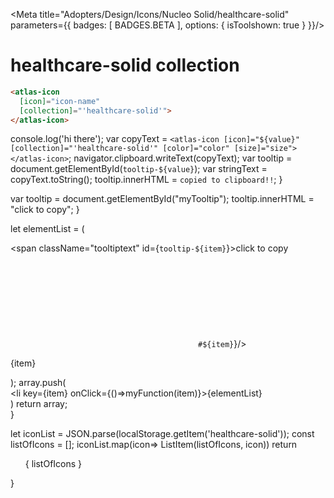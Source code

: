 
<Meta title="Adopters/Design/Icons/Nucleo Solid/healthcare-solid" parameters={{ badges: [ BADGES.BETA ], options: { isToolshown: true } }}/>

# healthcare-solid collection

```html
<atlas-icon 
  [icon]="icon-name"  
  [collection]="'healthcare-solid'">
</atlas-icon>

```

<style>
{`
/* NOTE: This css is generated by Nucleo */
ul {
  display: flex;
  flex-wrap: wrap;
  justify-content: center;
  padding-left: 0;
}

ul li {
  border-radius: .4em;
  transition: background-color .2s;
  user-select: none;
  overflow: hidden;
  text-align: center;
  padding: 2em 1em 1em;
}

ul li:hover {
  background: hsla(0, 0%, 0%, 0.05);
  cursor: pointer;
}

ul p {
  display: block;
  font-size: 0.75rem;
  color: hsla(0, 0%, 0%, 0.5);
  user-select: text;
  cursor: pointer;
  max-width: 6rem;
  padding: 8px 0 4px;
}

ul p::selection {
  background: hsl(230, 93%, 66%);
  color: #fff;
}

ul p::-moz-selection {
  background: hsl(230, 93%, 66%);
  color: #fff;
}

.svg-wrapper {
  font-size: 32px;
}

.svg-wrapper svg {
  display: block;
  margin: 0 auto 10px;
}

/* --------------------------------

Icons

-------------------------------- */

:root {
  --icon-color-primary: inherit;
  --icon-color-secondary: currentColor;
}

.icon {
  display: inline-block;
  color: var(--icon-color-primary); /* icon primary color */
  height: 1em;
  width: 1em;
  line-height: 1;
  flex-shrink: 0;
  max-width: initial;
}

.icon use {
  /* icon secondary color */
  fill: var(--icon-color-secondary);
  stroke: var(--icon-color-secondary);
}

.css-122ju8q {
    padding: 0;
}

.icon-name {
    font-size: 12px;
}

/* --------------------------------

Caps/Corners

-------------------------------- */

.icon use {
  --icon-stroke-linecap-butt: butt;
  stroke-miterlimit: 10;
  stroke-linecap: square;
  stroke-linejoin: miter;
}

.stroke-round use {
  --icon-stroke-linecap-butt: round;
  stroke-linecap: round;
  stroke-linejoin: round;
}

/* --------------------------------

Tooltip

-------------------------------- */

.tooltip {
  position: relative;
  display: inline-block;
}

.tooltip .tooltiptext {
  visibility: hidden;
  width: 100%;
  background-color: #f6f9fc;
  color: #242323;
  text-align: center;
  padding: 3px;
  position: absolute;
  z-index: 1;
  bottom: 84%;
  left: 50%;
  margin-left: -75px;
  opacity: 0;
  transition: opacity 0.3s;
  font-size: 11px;
  justify-content: center;
  display: flex;
  align-items: center;
}

.tooltip:hover .tooltiptext {
  visibility: visible;
  opacity: 1;
}
    
    `}
</style>


  console.log('hi there');
  var copyText = `<atlas-icon [icon]="${value}" [collection]="'healthcare-solid'" [color]="color" [size]="size"></atlas-icon>`;
  navigator.clipboard.writeText(copyText);
  var tooltip = document.getElementById(`tooltip-${value}`);
  var stringText = copyText.toString();
  tooltip.innerHTML = `copied to clipboard!!`;
}

  var tooltip = document.getElementById("myTooltip");
  tooltip.innerHTML = "click to copy";
}

  let elementList = (
      <div>
          <span className="tooltiptext" id={`tooltip-${item}`}>click to copy</span>
          <div className="svg-wrapper">
          <svg className="icon">
            <use href={`#${item}`}/>
          </svg>
          </div>
          <p  data-folder="">
          {item}
          </p> 
      </div>
  );
  array.push( <div className="tooltip" key={item}><li key={item} onClick={()=>myFunction(item)}>{elementList}</li></div>)
  return array;   
}

  let iconList = JSON.parse(localStorage.getItem('healthcare-solid'));
  const listOfIcons = [];
  iconList.map(icon=> ListItem(listOfIcons, icon))
  return <ul>{ listOfIcons }</ul>
}

<Base/>

<svg xmlns="http://www.w3.org/2000/svg">
  <defs>
    <symbol id="ambulance" viewBox="0 0 24 24">
      <path fill="currentColor" d="M9.75 4.5v.75h3V4.5a1.5 1.5 0 1 0-3 0Zm7.326 1.77 3.75 4.5a.75.75 0 0 1 .174.48V18a.75.75 0 0 1-.75.75h-.857a2.985 2.985 0 0 1-5.787 0h-3.213a2.985 2.985 0 0 1-5.787 0H3.75A.75.75 0 0 1 3 18V7.5A1.5 1.5 0 0 1 4.5 6h12a.75.75 0 0 1 .576.27ZM6.666 19.246a1.5 1.5 0 1 0 1.667-2.495 1.5 1.5 0 0 0-1.666 2.495ZM10.5 12h2.25v-1.5H10.5V8.25H9v2.25H6.75V12H9v2.25h1.5V12Zm5.167 7.247a1.5 1.5 0 1 0 1.667-2.495 1.5 1.5 0 0 0-1.667 2.495ZM16.5 7.922v3.328h2.775L16.5 7.921Z"/>
    </symbol>
    <symbol id="atom" viewBox="0 0 24 24">
      <path fill="currentColor" d="M12.75 12a.75.75 0 1 1-1.5 0 .75.75 0 0 1 1.5 0Z"/>
      <path fill="currentColor" d="M15.604 6.336c2.498-.559 3.54.133 3.976.811.857 1.34-.136 3.189-1.715 4.873 1.84 1.966 2.46 3.67 1.715 4.832-.779 1.22-2.559 1.128-3.975.811a11.306 11.306 0 0 1-.584-.149C14.399 19.566 13.385 21 12 21c-1.45 0-2.428-1.523-3.019-3.485-.838.236-1.588.357-2.232.357-1.097 0-1.894-.341-2.328-1.019-.435-.68-.628-1.916.926-3.95.23-.3.49-.6.77-.903-.28-.302-.54-.604-.77-.903-1.554-2.033-1.36-3.27-.926-3.95.776-1.213 2.597-1.208 4.562-.655C9.665 4.239 10.72 3 12 3c1.385 0 2.4 1.434 3.02 3.485.198-.055.394-.106.585-.149Zm.146 5.65c2.122-1.885 2.897-3.513 2.567-4.03-.39-.607-2.242-.212-2.939-.013.246 1.261.371 2.655.372 4.043Zm-1.809-3.539c-1.984.814-4.067 2.127-5.678 3.553 1.612 1.427 3.696 2.74 5.678 3.553.424-2.304.4-4.935 0-7.106ZM13.59 6.97C13.122 5.407 12.492 4.5 12 4.5c-.369 0-1.06.68-1.598 2.474.545.214 1.083.456 1.598.715a19.39 19.39 0 0 1 1.59-.72Zm-3.199 1.618c-2.587-1.125-4.384-1.137-4.707-.632-.434.676.949 2.39 1.505 2.995a21.679 21.679 0 0 1 3.202-2.363ZM7.19 13.05c-.558.606-1.938 2.319-1.505 2.995.198.308 1.14.523 2.94.008a19.745 19.745 0 0 1-.286-2.051c-.404-.311-.788-.63-1.148-.952Zm2.8 2.115c.441 2.803 1.396 4.335 2.01 4.335.492 0 1.122-.907 1.59-2.47a21.329 21.329 0 0 1-3.601-1.866Zm5.389.894c.695.197 2.55.595 2.938-.014.219-.341-.05-1.395-1.524-2.979-.368.33-.749.644-1.133.94a19.958 19.958 0 0 1-.281 2.053Z"/>
    </symbol>
    <symbol id="bandage" viewBox="0 0 24 24">
      <path fill="currentColor" d="m20.342 7.516-3.879-3.878c-.85-.85-2.332-.85-3.181 0l-.66.659 7.06 7.06.66-.659a2.254 2.254 0 0 0 0-3.182ZM4.317 12.622l-.66.66a2.252 2.252 0 0 0 0 3.18l3.88 3.88c.425.424.99.658 1.59.658.601 0 1.167-.234 1.591-.658l.66-.66-7.061-7.06Zm1.061-1.061 6.194-6.193 7.06 7.06-6.193 6.194-7.06-7.06Zm3.622.44A.75.75 0 1 0 10.5 12 .75.75 0 0 0 9 12Zm2.25 2.25a.75.75 0 1 0 1.5-.001.75.75 0 0 0-1.5 0Zm0-4.5a.75.75 0 1 0 1.5-.001.75.75 0 0 0-1.5 0ZM13.5 12a.75.75 0 1 0 1.5 0 .75.75 0 0 0-1.5 0Z"/>
    </symbol>
    <symbol id="cure" viewBox="0 0 24 24">
      <path fill="currentColor" d="M6 3h12v2.25H6V3Zm9.75 3.75v1.562a4.508 4.508 0 0 1 3.75 4.438v7.5a.75.75 0 0 1-.75.75H5.25a.75.75 0 0 1-.75-.75v-7.5a4.507 4.507 0 0 1 3.75-4.438V6.75h7.5Zm-3 8.25H15v-1.5h-2.25v-2.25h-1.5v2.25H9V15h2.25v2.25h1.5V15Z"/>
    </symbol>
    <symbol id="dna" viewBox="0 0 24 24">
      <path fill="currentColor" d="M16.5 3c-.45 0-.75.3-.75.75v.75h-7.5v-.75c0-.45-.3-.75-.75-.75s-.75.3-.75.75V6c0 2.7 1.95 4.425 3.975 6C8.7 13.575 6.75 15.3 6.75 18v2.25c0 .45.3.75.75.75s.75-.3.75-.75v-.75h7.5v.75c0 .45.3.75.75.75s.75-.3.75-.75V18c0-2.7-1.95-4.425-3.975-6 2.025-1.575 3.975-3.3 3.975-6V3.75c0-.45-.3-.75-.75-.75Zm-.75 3c0 .525-.15 1.05-.3 1.5h-6.9c-.15-.45-.3-.975-.3-1.5h7.5Zm-7.5 12c0-.525.15-1.05.3-1.5h6.825c.225.45.3.975.3 1.5H8.25Zm6.15-3H9.6c.675-.75 1.5-1.425 2.4-2.025.9.6 1.725 1.275 2.4 2.025ZM12 11.025c-.9-.6-1.725-1.275-2.4-2.025h4.8c-.675.75-1.5 1.425-2.4 2.025Z"/>
    </symbol>
    <symbol id="heartbeat" viewBox="0 0 24 24">
      <path fill="currentColor" d="M9.857 7.864 7.825 11.25h-4.33A6.12 6.12 0 0 1 3 9a5.218 5.218 0 0 1 5.25-5.25A5.34 5.34 0 0 1 12 5.325a5.34 5.34 0 0 1 3.75-1.575A5.218 5.218 0 0 1 21 9a6.122 6.122 0 0 1-.496 2.25H15.75a.75.75 0 0 0-.643.361l-1.472 2.454-2.438-6.096a.75.75 0 0 0-1.34-.105Z"/>
      <path fill="currentColor" d="m14.143 16.136 2.031-3.386h3.59c-2.299 3.967-7.03 7.875-7.314 8.1-.137.083-.29.134-.45.15a.552.552 0 0 1-.45-.15c-.284-.225-5.015-4.133-7.314-8.1H8.25a.75.75 0 0 0 .643-.364l1.472-2.454 2.438 6.1a.751.751 0 0 0 .637.468h.06a.749.749 0 0 0 .643-.364Z"/>
    </symbol>
    <symbol id="hospital" viewBox="0 0 24 24">
      <path fill="currentColor" d="M20.25 3H3.75C3.3 3 3 3.3 3 3.75v16.5c0 .45.3.75.75.75h16.5c.45 0 .75-.3.75-.75V3.75c0-.45-.3-.75-.75-.75Zm-3.75 9.75c0 .45-.3.75-.75.75H13.5v2.25c0 .45-.3.75-.75.75h-1.5c-.45 0-.75-.3-.75-.75V13.5H8.25c-.45 0-.75-.3-.75-.75v-1.5c0-.45.3-.75.75-.75h2.25V8.25c0-.45.3-.75.75-.75h1.5c.45 0 .75.3.75.75v2.25h2.25c.45 0 .75.3.75.75v1.5Z"/>
    </symbol>
    <symbol id="medicine" viewBox="0 0 24 24">
      <path fill="currentColor" d="M9.51 13.166a6.705 6.705 0 0 0-.4 3.784 4.5 4.5 0 0 1-4.792-7.382l5.25-5.25A4.5 4.5 0 0 1 16.95 9.11a6.788 6.788 0 0 0-1.2-.11 5.013 5.013 0 0 0-.425.021 2.993 2.993 0 0 0-4.696-3.642L8.004 8.004l2.973 2.974a6.707 6.707 0 0 0-1.467 2.188Z"/>
      <path fill="currentColor" d="M18.89 11.55a5.243 5.243 0 0 0-7.34 7.34l7.34-7.34Zm-6.28 8.4a5.244 5.244 0 0 0 7.34-7.34l-7.34 7.34Z"/>
    </symbol>
    <symbol id="microscope" viewBox="0 0 24 24">
      <path fill="currentColor" d="M12 19.5h6.75a.75.75 0 1 1 0 1.5H5.25a.75.75 0 0 1-.75-.75v-1.5a3.733 3.733 0 0 1 1.144-2.687l-.211-.332A5.239 5.239 0 0 1 6.98 8.294l1.058-.612L6.85 5.625a.75.75 0 0 1 .275-1.024l2.598-1.5a.75.75 0 0 1 1.024.274l3.001 5.195a.75.75 0 0 1-.274 1.025l-.65.375.525.904a.75.75 0 1 1-1.3.75l-.524-.904-.65.375a.75.75 0 0 1-1.024-.275L8.787 8.98l-1.037.6a3.741 3.741 0 0 0-1.076 5.316l.235.363A3.708 3.708 0 0 1 8.25 15 3.754 3.754 0 0 1 12 18.75v.75Z"/>
      <path fill="currentColor" d="m17.719 14.15-4.599 2.654a5.248 5.248 0 0 0-.745-1.3l4.594-2.653a.751.751 0 0 1 1.103.843.75.75 0 0 1-.353.455Z"/>
    </symbol>
    <symbol id="molecule" viewBox="0 0 24 24">
      <path fill="currentColor" d="M18.75 9.75c-.978 0-1.802.628-2.112 1.5h-3.245A2.997 2.997 0 0 0 10.5 9c-.41 0-.801.083-1.158.233L7.148 6.448c.22-.348.352-.756.352-1.198A2.25 2.25 0 1 0 5.25 7.5c.253 0 .491-.051.718-.128l2.188 2.778A2.971 2.971 0 0 0 7.5 12c0 .701.252 1.338.656 1.85l-2.188 2.778a2.231 2.231 0 0 0-.718-.128 2.25 2.25 0 1 0 2.25 2.25c0-.442-.132-.85-.352-1.198l2.194-2.785c.357.15.748.233 1.158.233 1.394 0 2.558-.96 2.893-2.25h3.245c.31.872 1.134 1.5 2.112 1.5a2.25 2.25 0 1 0 0-4.5Z"/>
    </symbol>
    <symbol id="pill" viewBox="0 0 24 24">
      <path fill="currentColor" d="M18.375 5.625c-.975-.975-2.325-1.5-3.675-1.5-1.35 0-2.7.525-3.675 1.5L5.7 10.95c-2.025 2.025-2.025 5.4 0 7.425.975.975 2.325 1.5 3.675 1.5 1.35 0 2.7-.525 3.675-1.5l5.325-5.325c2.025-2.025 2.025-5.4 0-7.425ZM12 17.325c-.675.675-1.65 1.125-2.625 1.125-.975 0-1.95-.45-2.7-1.125-1.425-1.5-1.425-3.9 0-5.325l2.1-2.1 5.325 5.325-2.1 2.1Z"/>
    </symbol>
    <symbol id="pill-bottle" viewBox="0 0 24 24">
      <path fill="currentColor" d="M3 6.75v-3c0-.45.3-.75.75-.75h16.5c.45 0 .75.3.75.75v3c0 .45-.3.75-.75.75h-3V5.25h-1.5V7.5h-1.5V5.25h-1.5V7.5h-1.5V5.25h-1.5V7.5h-1.5V5.25h-1.5V7.5h-3C3.3 7.5 3 7.2 3 6.75ZM5.25 9h13.5c.45 0 .75.3.75.75v10.5c0 .45-.3.75-.75.75H5.25c-.45 0-.75-.3-.75-.75V9.75c0-.45.3-.75.75-.75ZM15 17.25c.45 0 .75-.3.75-.75v-3c0-.45-.3-.75-.75-.75H9c-.45 0-.75.3-.75.75v3c0 .45.3.75.75.75h6Z"/>
    </symbol>
    <symbol id="steps" viewBox="0 0 24 24">
      <path fill="currentColor" d="M12.75 7.5c0-2.55 1.575-4.5 3.75-4.5s3.75 1.95 3.75 4.5c0 1.788-.474 4.05-.668 4.979-.05.24-.082.39-.082.421-.075.375-.375.6-.75.6h-4.5c-.45 0-.75-.3-.75-.75 0-1.5-.225-2.325-.45-3.075l-.032-.144c-.139-.619-.268-1.196-.268-2.031Zm-9 1.5c0-2.55 1.575-4.5 3.75-4.5s3.75 1.95 3.75 4.5c0 .835-.13 1.412-.268 2.03l-.032.145c-.225.75-.45 1.575-.45 3.075 0 .45-.3.75-.75.75h-4.5c-.375 0-.675-.225-.75-.6 0-.011-.017-.09-.047-.225C4.29 13.427 3.75 10.971 3.75 9Zm1.275 7.5c-.3 0-.6.225-.675.525-.15.6-.15 1.275.075 1.875.6 1.35 1.8 2.1 3.075 2.1 1.2 0 2.325-.675 2.85-1.8.3-.675.375-1.425.225-2.175 0-.3-.3-.525-.6-.525h-4.95Zm8.325-.975a.72.72 0 0 1 .675-.525h4.95c.3 0 .6.225.525.525.15.75.075 1.5-.225 2.175a3.133 3.133 0 0 1-2.85 1.8c-1.275 0-2.475-.825-3-2.1-.225-.6-.225-1.275-.075-1.875Z"/>
    </symbol>
    <symbol id="stethoscope" viewBox="0 0 24 24">
      <path fill="currentColor" d="M21 13.5c0-1.65-1.35-3-3-3s-3 1.35-3 3c0 1.425.975 2.55 2.25 2.925V19.5h-7.5v-3.75h1.725c1.125 0 2.1-.825 2.25-1.95l1.2-8.325c.075-.45-.075-.9-.375-1.2-.3-.3-.75-.525-1.2-.525H12c0-.45-.3-.75-.75-.75s-.75.3-.75.75v1.5c0 .45.3.75.75.75s.75-.3.75-.75h1.35l-1.2 8.325c-.075.375-.375.675-.75.675H6.525c-.375 0-.675-.3-.75-.675L4.65 5.25H6c0 .45.3.75.75.75s.75-.3.75-.75v-1.5c0-.45-.3-.75-.75-.75S6 3.3 6 3.75H4.65c-.45 0-.9.225-1.2.525-.3.3-.45.75-.375 1.2l1.2 8.325c.225 1.125 1.2 1.95 2.25 1.95H8.25v4.5c0 .45.3.75.75.75h9c.45 0 .75-.3.75-.75v-3.825c1.275-.375 2.25-1.5 2.25-2.925Z"/>
    </symbol>
    <symbol id="tooth" viewBox="0 0 24 24">
      <path fill="currentColor" d="M20.25 6.75c0-1.65-1.35-3-3-3-.225 0-.9 0-3.3.825-1.275.375-2.625.375-3.825 0C7.65 3.75 6.975 3.75 6.75 3.75c-1.65 0-3 1.35-3 3 0 1.125.6 3.225.75 3.825l-.75 7.5c0 1.2.975 2.175 2.175 2.175.6 0 1.275-.3 1.8-.975l2.925-3.45c.3-.375.825-.825 1.35-.825.3 0 .75.075 1.35.825L16.2 19.2c.525.675 1.125.975 1.8.975 1.2 0 2.175-.975 2.175-2.25l-.75-7.425c.225-.525.825-2.625.825-3.75ZM14.4 9.075c-.825.15-1.575.3-2.4.3s-1.65-.075-2.4-.3c-.45-.075-.675-.525-.6-.9.15-.45.525-.675.9-.6 1.35.3 2.775.3 4.125 0 .45-.075.825.15.975.6.075.375-.15.825-.6.9Z"/>
    </symbol>
    <symbol id="virus" viewBox="0 0 24 24">
      <path fill="currentColor" d="M20.483 13.079a.75.75 0 0 0-.983.405l-.287.693-1.434-.594a5.85 5.85 0 0 0 0-3.166l1.437-.592.287.693a.75.75 0 0 0 1.386-.574L19.741 7.17a.75.75 0 1 0-1.386.574l.287.693-1.433.594a6.027 6.027 0 0 0-2.239-2.24l.593-1.433.693.286a.75.75 0 0 0 .574-1.385l-2.771-1.148a.752.752 0 0 0-.575 1.389l.693.287-.594 1.434a5.85 5.85 0 0 0-3.166 0l-.592-1.438.69-.283a.751.751 0 1 0-.573-1.389L7.17 4.259a.75.75 0 1 0 .574 1.385l.693-.286.594 1.432a6.024 6.024 0 0 0-2.24 2.24l-1.433-.593.287-.693A.75.75 0 1 0 4.26 7.17L3.111 9.942a.751.751 0 0 0 1.389.574l.284-.691 1.434.594a5.85 5.85 0 0 0 0 3.166l-1.434.59-.284-.69a.75.75 0 0 0-1.386.573l1.147 2.769a.75.75 0 0 0 1.386-.574l-.288-.693 1.433-.594a6.024 6.024 0 0 0 2.24 2.24l-.594 1.433-.693-.287a.75.75 0 0 0-.574 1.386l2.77 1.147a.75.75 0 0 0 .575-1.385l-.691-.284.594-1.434a5.85 5.85 0 0 0 3.166 0l.595 1.434-.696.284a.75.75 0 1 0 .575 1.386l2.768-1.148a.75.75 0 1 0-.574-1.385l-.693.287-.593-1.433a6.027 6.027 0 0 0 2.24-2.24l1.432.594-.287.693a.752.752 0 0 0 .98.98.749.749 0 0 0 .406-.406l1.146-2.77a.75.75 0 0 0-.4-.98ZM8.25 10.124a1.125 1.125 0 1 1 2.25 0 1.125 1.125 0 0 1-2.25 0Zm4.001 6.06a1.125 1.125 0 1 1-1.125-1.948 1.125 1.125 0 0 1 1.125 1.948Zm3.66-4.958a1.126 1.126 0 1 1-1.95-1.126 1.126 1.126 0 0 1 1.95 1.126Z"/>
    </symbol>
  </defs>
</svg>






















